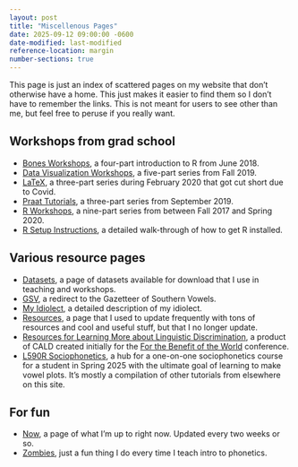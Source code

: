 ```yaml
---
layout: post
title: "Miscellenous Pages"
date: 2025-09-12 09:00:00 -0600
date-modified: last-modified
reference-location: margin
number-sections: true
---
```


This page is just an index of scattered pages on my website that don't otherwise have a home. This just makes it easier to find them so I don't have to remember the links. This is not meant for users to see other than me, but feel free to peruse if you really want.


## Workshops from grad school

* [Bones Workshops](/pages/bones_workshop.qmd), a four-part introduction to R from June 2018.
* [Data Visualization Workshops](/pages/dataviz.qmd), a five-part series from Fall 2019.
* [LaTeX](/pages/latex.qmd), a three-part series during February 2020 that got cut short due to Covid. 
* [Praat Tutorials](/pages/praat-workshops.qmd), a three-part series from September 2019.
* [R Workshops](/pages/r-workshops.qmd), a nine-part series from between Fall 2017 and Spring 2020.
* [R Setup Instructions](/pages/setup), a detailed walk-through of how to get R installed. 

## Various resource pages

* [Datasets](/data), a page of datasets available for download that I use in teaching and workshops.
* [GSV](/pages/gsv.qmd), a redirect to the Gazetteer of Southern Vowels.
* [My Idiolect](/pages/idiolect/index.qmd), a detailed description of my idiolect.
* [Resources](/resources), a page that I used to update frequently with tons of resources and cool and useful stuff, but that I no longer update.
* [Resources for Learning More about Linguistic Discrimination](/pages/linguistic-discrimination.qmd), a product of CALD created initially for the [For the Benefit of the World](blog/for-the-benefit-of-the-world-2025/) conference.
* [L590R Sociophonetics](/pages/sociophonetics), a hub for a one-on-one sociophonetics course for a student in Spring 2025 with the ultimate goal of learning to make vowel plots. It's mostly a compilation of other tutorials from elsewhere on this site.

## For fun
 
* [Now](/now.html), a page of what I'm up to right now. Updated every two weeks or so.
* [Zombies](/pages/zombies), just a fun thing I do every time I teach intro to phonetics.